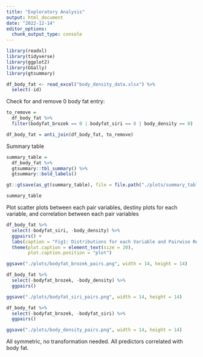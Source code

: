```yaml
---
title: "Exploratory Analysis"
output: html_document
date: "2022-12-14"
editor_options: 
  chunk_output_type: console
---
```


```r
library(readxl)
library(tidyverse)
library(ggplot2)
library(GGally)
library(gtsummary)
```

```r
df_body_fat <- read_excel("body_density_data.xlsx") %>%
  select(-id)
```

Check for and remove 0 body fat entry:
```r
to_remove = 
  df_body_fat %>%
  filter(bodyfat_brozek == 0 | bodyfat_siri == 0 | body_density == 0)

df_body_fat = anti_join(df_body_fat, to_remove)
```


Summary table
```r
summary_table = 
  df_body_fat %>%
  gtsummary::tbl_summary() %>%
  gtsummary::bold_labels()

gt::gtsave(as_gt(summary_table), file = file.path("./plots/summary_table.png"))

summary_table
```


Plot scatter plots between each pair variables, destiny plots for each variable, and correlation between each pair variables
```r
df_body_fat %>%
  select(-bodyfat_siri, -body_density) %>%
  ggpairs() +
  labs(caption = "Fig1: Distributions for each Variable and Pairwise Relationship between each pair of Variables") +
  theme(plot.caption = element_text(size = 20),
        plot.caption.position = "plot")

ggsave("./plots/bodyfat_brozek_pairs.png", width = 14, height = 14)
```

```r
df_body_fat %>%
  select(-bodyfat_brozek, -body_density) %>%
  ggpairs()

ggsave("./plots/bodyfat_siri_pairs.png", width = 14, height = 14)
```

```r
df_body_fat %>%
  select(-bodyfat_brozek, -bodyfat_siri) %>%
  ggpairs()

ggsave("./plots/body_density_pairs.png", width = 14, height = 14)
```
All symmetric, no transformation needed. All predictors correlated with body fat.